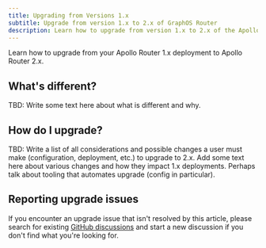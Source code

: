 ```yaml
---
title: Upgrading from Versions 1.x
subtitle: Upgrade from version 1.x to 2.x of GraphOS Router
description: Learn how to upgrade from version 1.x to 2.x of the Apollo GraphOS Router.
---
```


Learn how to upgrade from your Apollo Router 1.x deployment to Apollo Router 2.x.

## What's different?

TBD: Write some text here about what is different and why.

## How do I upgrade?

TBD: Write a list of all considerations and possible changes a user must make (configuration, deployment, etc.) to upgrade to 2.x. Add some text here about various changes and how they impact 1.x deployments. Perhaps talk about tooling that automates upgrade (config in particular).

## Reporting upgrade issues

If you encounter an upgrade issue that isn't resolved by this article, please search for existing [GitHub discussions](https://github.com/apollographql/router/discussions/) and start a new discussion if you don't find what you're looking for.
